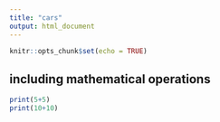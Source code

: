 ```yaml
---
title: "cars"
output: html_document
---
```


```r
knitr::opts_chunk$set(echo = TRUE)
```

## including mathematical operations

```r
print(5+5)
print(10+10)
```